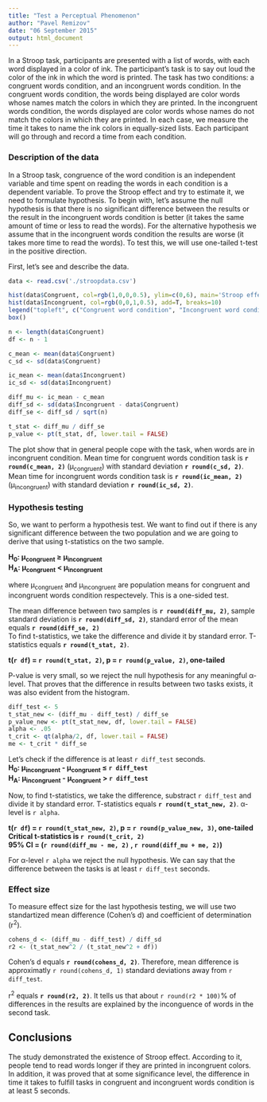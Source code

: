 ```yaml
---
title: "Test a Perceptual Phenomenon"
author: "Pavel Remizov"
date: "06 September 2015"
output: html_document
---
```


In a Stroop task, participants are presented with a list of words, with each word displayed in a color of ink. The participant’s task is to say out loud the color of the ink in which the word is printed. The task has two conditions: a congruent words condition, and an incongruent words condition. In the congruent words condition, the words being displayed are color words whose names match the colors in which they are printed. In the incongruent words condition, the words displayed are color words whose names do not match the colors in which they are printed. In each case, we measure the time it takes to name the ink colors in equally-sized lists. Each participant will go through and record a time from each condition.

### Description of the data

In a Stroop task, congruence of the word condition is an independent variable and time spent on reading the words in each condition is a dependent variable. To prove the Stroop effect and try to estimate it, we need to formulate hypothesis. To begin with, let's assume the null hypothesis is that there is no significant difference between the results or the result in the incongruent words condition is better (it takes the same amount of time or less to read the words). For the alternative hypothesis we assume that in the incongruent words condition the results are worse (it takes more time to read the words). To test this, we will use one-tailed t-test in the positive direction.

First, let's see and describe the data.  
```r
data <- read.csv('./stroopdata.csv')

hist(data$Congruent, col=rgb(1,0,0,0.5), ylim=c(0,6), main='Stroop effect', xlab='Seconds', breaks=10)
hist(data$Incongruent, col=rgb(0,0,1,0.5), add=T, breaks=10)
legend("topleft", c("Congruent word condition", "Incongruent word condition"), fill=c(rgb(1,0,0,0.5), rgb(0,0,1,0.5)))
box()

n <- length(data$Congruent)
df <- n - 1

c_mean <- mean(data$Congruent)
c_sd <- sd(data$Congruent)

ic_mean <- mean(data$Incongruent)
ic_sd <- sd(data$Incongruent)

diff_mu <- ic_mean - c_mean
diff_sd <- sd(data$Incongruent - data$Congruent)
diff_se <- diff_sd / sqrt(n)

t_stat <- diff_mu / diff_se
p_value <- pt(t_stat, df, lower.tail = FALSE)
```

The plot show that in general people cope with the task, when words are in incongruent condition. Mean time for congruent words condition task is **`r round(c_mean, 2)`** (μ~congruent~) with standard deviation **`r round(c_sd, 2)`**. Mean time for incongruent words condition task is **`r round(ic_mean, 2)`** (μ~incongruent~) with standard deviation **`r round(ic_sd, 2)`**.

### Hypothesis testing

So, we want to perform a hypothesis test. We want to find out if there is any significant difference between the two population and we are going to derive that using t-statistics on the two sample.

**H~0~: μ~congruent~ ≥ μ~incongruent~**  
**H~A~: μ~congruent~ < μ~incongruent~**

where μ~congruent~ and μ~incongruent~ are population means for congruent and incongruent words condition respectevely. This is a one-sided test.

The mean difference between two samples is  **`r round(diff_mu, 2)`**, sample standard deviation is **`r round(diff_sd, 2)`**, standard error of the mean equals **`r round(diff_se, 2)`**  
To find t-statistics, we take the difference and divide it by standard error. T-statistics equals **`r round(t_stat, 2)`**.

**t(`r df`) = `r round(t_stat, 2)`, p = `r round(p_value, 2)`, one-tailed **  

P-value is very small, so we reject the null hypothesis for any meaningful α-level. That proves that the difference in results between two tasks exists, it was also evident from the histogram.

```r
diff_test <- 5
t_stat_new <- (diff_mu - diff_test) / diff_se
p_value_new <- pt(t_stat_new, df, lower.tail = FALSE)
alpha <- .05
t_crit <- qt(alpha/2, df, lower.tail = FALSE)
me <- t_crit * diff_se
```

Let's check if the difference is at least `r diff_test` seconds.  
**H~0~: μ~incongruent~ - μ~congruent~ ≤ `r diff_test`**  
**H~A~: μ~incongruent~ - μ~congruent~ > `r diff_test`** 

Now, to find t-statistics, we take the difference, substract `r diff_test` and divide it by standard error. T-statistics equals **`r round(t_stat_new, 2)`**. α-level is `r alpha`.

**t(`r df`) = `r round(t_stat_new, 2)`, p = `r round(p_value_new, 3)`, one-tailed **  
**Critical t-statistics is `r round(t_crit, 2)`**  
**95% CI = (`r round(diff_mu - me, 2)` , `r round(diff_mu + me, 2)`)**

For α-level `r alpha` we reject the null hypothesis. We can say that the difference between the tasks is at least `r diff_test` seconds. 

### Effect size

To measure effect size for the last hypothesis testing, we will use two standartized mean difference (Cohen's d) and coefficient of determination (r^2^).

```r
cohens_d <- (diff_mu - diff_test) / diff_sd
r2 <- (t_stat_new^2 / (t_stat_new^2 + df))
```

Cohen's d equals **`r round(cohens_d, 2)`**. Therefore, mean difference is approximatly `r round(cohens_d, 1)` standard deviations away from `r diff_test`.

r^2^ equals **`r round(r2, 2)`**. It tells us that about `r round(r2 * 100)`% of differences in the results are explained by the inconguence of words in the second task.

## Conclusions
The study demonstrated the existence of Stroop effect. According to it, people tend to read words longer if they are printed in incongruent colors. In addition, it was proved that at some significance level, the difference in time it takes to fulfill tasks in congruent and incongruent words condition is at least 5 seconds.

